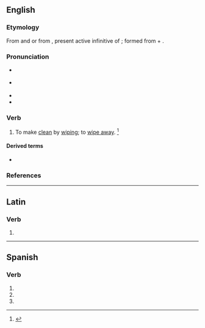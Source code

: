{{also|abstergé}}
==English==

===Etymology===
From {{der|en|fr|-}} and {{der|en|frm|absterger}} or from {{der|en|ML.|abstergēre}}, present active infinitive of {{m|la|abstergeō||wipe off or away}}; formed from {{der|en|la|abs-}} + {{m|la|tergeō||to wipe off}}.

===Pronunciation===
* {{a|RP}} {{IPA|en|/əbˈstɜː(ɹ)d͡ʒ/}}
* {{a|US}} {{IPA|en|/æbˈstɝd͡ʒ/|/əbˈstɝd͡ʒ/}}
* {{hyphenation|en|ab|sterge}}
* {{rhymes|en|ɜː(ɹ)dʒ|s=2}}

===Verb===
{{en-verb}}

# {{lb|en|transitive|archaic|now|rare}} To make [[clean]] by [[wipe|wiping]]; to [[wipe away]]. {{defdate|First attested in the early 16<sup>th</sup> century.}}<ref name=SOED>{{R:SOED5|page=9}}</ref>
#: {{syn|en|cleanse|purge}}

====Derived terms====
* {{l|en|abstergify}}

===References===
<references/>

----

==Latin==

===Verb===
{{la-verb-form|abstergē}}

# {{inflection of|la|abstergeō||2|s|pres|actv|impr}}

----

==Spanish==

===Verb===
{{head|es|verb form}}

# {{es-verb form of|ending=er|mood=imperative|sense=affirmative|pers=2|formal=no|number=singular|absterger}}
# {{es-verb form of|ending=er|mood=indicative|tense=present|pers=2|formal=yes|number=singular|absterger}}
# {{es-verb form of|ending=er|mood=indicative|tense=present|pers=3|number=singular|absterger}}